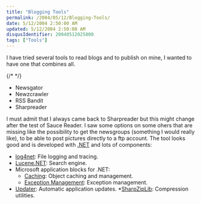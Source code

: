 ```yaml
---
title: "Blogging Tools"
permalink: /2004/05/12/Blogging-Tools/
date: 5/12/2004 2:50:00 AM
updated: 5/12/2004 2:50:00 AM
disqusIdentifier: 20040512025000
tags: ["Tools"]
---
```

I have tried several tools to read blogs and to publish on mine, I wanted to have one that combines all.

{/* <!-- more --> */}
* Newsgator
* Newzcrawler
* RSS Bandit
* Sharpreader

I must admit that I always came back to Sharpreader but this might change after the test of Sauce Reader. I saw some options on some ohers that are missing like the possibility to get the newsgroups (something I would really like), to be able to post pictures directly to a ftp account. The tool looks good and is developed with [.NET](http://www.microsoft.com/net/) and lots of components:

* [log4net](http://log4net.sourceforge.net/): File logging and tracing.
* [Lucene.NET](http://sourceforge.net/projects/lucenedotnet): Search engine.
* Microsoft application blocks for .NET: 
  * [Caching](http://msdn.microsoft.com/library/default.asp?url=/library/en-us/dnpag/html/CachingBlock.asp): Object caching and management.
  * [Exception Management](http://msdn.microsoft.com/library/en-us/dnbda/html/emab-rm.asp): Exception management. 
* [Updater](http://msdn.microsoft.com/library/default.asp?url=/library/en-us/dnbda/html/updater.asp): Automatic application updates.
*[SharpZipLib](http://www.icsharpcode.net/OpenSource/SharpZipLib/Default.aspx): Compression utilities.
